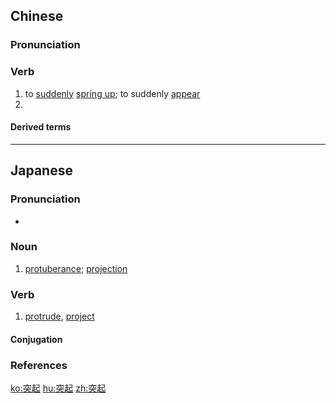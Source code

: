 ==Chinese==
{{zh-forms}}

===Pronunciation===
{{zh-pron
|m=突qǐ
|h=pfs=thu̍t-hí
|mn=tu̍t-khí
|cat=v
}}

===Verb===
{{zh-verb}}

# to [[suddenly]] [[spring up]]; to suddenly [[appear]]
# {{zh-alt-form|凸起|to protrude; to bulge}}

====Derived terms====
{{zh-der|異軍突起}}

----

==Japanese==
{{ja-kanjitab|とつ|き|k1=とっ|yomi=o}}

===Pronunciation===
* {{ja-pron|とっき|y=o|acc=0|acc_ref=NHK}}

===Noun===
{{ja-noun|とっき}}

# [[protuberance]]; [[projection]]

===Verb===
{{ja-verb-suru|とっき}}

# [[protrude]], [[project]]

====Conjugation====
{{ja-suru|とっき}}

===References===
<references/>

[[ko:突起]]
[[hu:突起]]
[[zh:突起]]